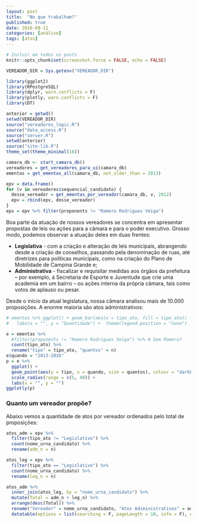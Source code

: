 ```yaml
---
layout: post
title:  "No que trabalham?"
published: true
date: 2016-09-11
categories: [análise]
tags: [atos]
---
```


```r
# Incluir em todos os posts
knitr::opts_chunk$set(screenshot.force = FALSE, echo = FALSE)
```

```r
VEREADOR_DIR = Sys.getenv("VEREADOR_DIR")

library(ggplot2)
library(RPostgreSQL)
library(dplyr, warn.conflicts = F)
library(plotly, warn.conflicts = F)
library(DT)

anterior = getwd()
setwd(VEREADOR_DIR)
source("vereadores_logic.R")
source("data_access.R")
source("server.R")
setwd(anterior) 
source("site-lib.R")
theme_set(theme_minimal(16))

camara_db <- start_camara_db()
vereadores = get_vereadores_para_ui(camara_db)
ementas = get_ementas_all(camara_db, not_older_than = 2013)

epv = data.frame()
for (v in vereadores$sequencial_candidato) {
  desse_vereador = get_ementas_por_vereador(camara_db, v, 2012)
  epv = rbind(epv, desse_vereador)
}
epv = epv %>% filter(proponents != "Romero Rodrigues Veiga")
```

Boa parte da atuação de nossos vereadores se concentra em apresentar propostas de leis ou ações para a câmara e para o poder executivo. Grosso modo, podemos observar a atuação deles em duas frentes:

* **Legislativa** - com a criação e alteração de leis municipais, abrangendo desde a criação de conselhos, passando pela denominação de ruas, até diretrizes para políticas municipais, como na criação do Plano de Mobilidade de Campina Grande e;
* **Administrativa** - fiscalizar e requisitar medidas aos órgãos da prefeitura -- por exemplo, à Secretaria de Esporte e Juventude que crie uma academia em um bairro -- ou ações interna da própria câmara, tais como votos de aplauso ou pesar. 

Desde o início da atual legislatura, nossa câmara analisou mais de 10.000 proposições. A enorme maioria são atos administrativos: 

```r
# ementas %>% ggplot() + geom_bar(aes(x = tipo_ato, fill = tipo_ato)) + 
#   labs(x = "", y = "Quantidade") +  theme(legend.position = "none")

e = ementas %>%
  #filter(proponents != "Romero Rodrigues Veiga") %>% # Sem Romero?
  count(tipo_ato) %>%
  rename("tipo" = tipo_ato, "quantos" = n)
e$quando = "2013-2016"
p = e %>%
  ggplot() +
  geom_point(aes(y = tipo, x = quando, size = quantos), colour = "darkblue", alpha = .8) +
  scale_radius(range = c(5, 40)) +
  labs(x = "", y = "")
ggplotly(p)

```



### Quanto um vereador propõe?

Abaixo vemos a quantidade de atos por vereador ordenados pelo total de proposições:

```r
atos_adm = epv %>%
  filter(tipo_ato != "Legislativo") %>% 
  count(nome_urna_candidato) %>% 
  rename(adm_n = n)

atos_leg = epv %>%
  filter(tipo_ato == "Legislativo") %>% 
  count(nome_urna_candidato) %>% 
  rename(leg_n = n)

atos_adm %>% 
  inner_join(atos_leg, by = "nome_urna_candidato") %>% 
  mutate(Total = adm_n + leg_n) %>% 
  arrange(desc(Total)) %>% 
  rename("Vereador" = nome_urna_candidato, "Atos Adiministrativos" = adm_n, "Atos Legislativos" = leg_n) %>% 
  datatable(options = list(searching = F, pageLength = 10, info = F), escape = F)
```

<!-- Seria muito bom também olhar os votos.  -->
